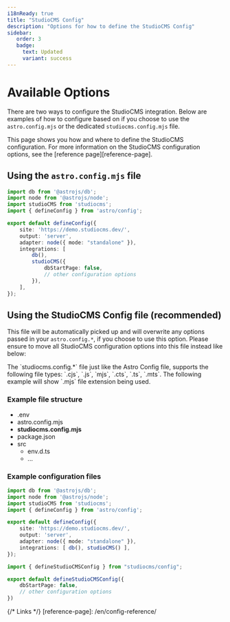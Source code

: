 ```yaml
---
i18nReady: true
title: "StudioCMS Config"
description: "Options for how to define the StudioCMS Config"
sidebar:
   order: 3
   badge:
     text: Updated
     variant: success
---
```



# Available Options

There are two ways to configure the StudioCMS integration. Below are examples of how to configure based on if you choose to use the `astro.config.mjs` or the dedicated `studiocms.config.mjs` file.

<ReadMore>
This page shows you how and where to define the StudioCMS configuration. For more information on the StudioCMS configuration options, see the [reference page][reference-page].
</ReadMore>

## Using the `astro.config.mjs` file

```ts twoslash title="astro.config.mjs"
import db from '@astrojs/db';
import node from '@astrojs/node';
import studioCMS from 'studiocms';
import { defineConfig } from 'astro/config';

export default defineConfig({
    site: 'https://demo.studiocms.dev/',
    output: 'server',
    adapter: node({ mode: "standalone" }),
    integrations: [
        db(),
        studioCMS({
            dbStartPage: false,
            // other configuration options
        }),
    ],
});
```

## Using the StudioCMS Config file (recommended)

This file will be automatically picked up and will overwrite any options passed in your `astro.config.*`, if you choose to use this option. Please ensure to move all StudioCMS configuration options into this file instead like below:

<Aside>
The `studiocms.config.*` file just like the Astro Config file, supports the following file types: `.cjs`, `.js`, `mjs`, `.cts`, `.ts`, `.mts`. The following example will show `.mjs` file extension being used.
</Aside>

### Example file structure

<FileTree>

- .env
- astro.config.mjs
- **studiocms.config.mjs**
- package.json
- src
  - env.d.ts
  - ...

</FileTree>

### Example configuration files

```ts twoslash title="astro.config.mjs"
import db from '@astrojs/db';
import node from '@astrojs/node';
import studioCMS from 'studiocms';
import { defineConfig } from 'astro/config';

export default defineConfig({
    site: 'https://demo.studiocms.dev/',
    output: 'server',
    adapter: node({ mode: "standalone" }),
    integrations: [ db(), studioCMS() ],
});
```

```ts twoslash title="studiocms.config.mjs"
import { defineStudioCMSConfig } from "studiocms/config";

export default defineStudioCMSConfig({
    dbStartPage: false,
    // other configuration options
})
```

{/* Links */}
[reference-page]: /en/config-reference/
